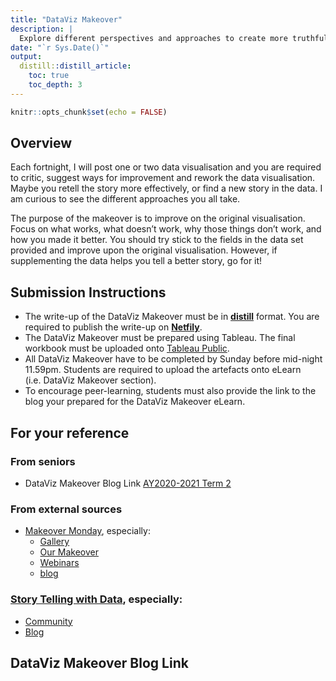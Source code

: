 ```yaml
---
title: "DataViz Makeover"
description: |
  Explore different perspectives and approaches to create more truthful and enlightening data visualisation
date: "`r Sys.Date()`"
output:
  distill::distill_article:
    toc: true
    toc_depth: 3
---
```


```r
knitr::opts_chunk$set(echo = FALSE)
```

## Overview

Each fortnight, I will post one or two data visualisation and you are required to critic, suggest ways for improvement and rework the data visualisation. Maybe you retell the story more effectively, or find a new story in the data. I am curious to see the different approaches you all take.

The purpose of the makeover is to improve on the original visualisation. Focus on what works, what doesn’t work, why those things don’t work, and how you made it better. You should try stick to the fields in the data set provided and improve upon the original visualisation. However, if supplementing the data helps you tell a better story, go for it!

## Submission Instructions

- The write-up of the DataViz Makeover must be in [**distill**](https://rstudio.github.io/distill/) format. You are required to publish the write-up on [**Netfily**](https://www.netlify.com/). 
- The DataViz Makeover must be prepared using Tableau.  The final workbook must be uploaded onto [Tableau Public](https://public.tableau.com/en-us/s/).
- All DataViz Makeover have to be completed by Sunday before mid-night 11.59pm. Students are required to upload the artefacts onto eLearn (i.e. DataViz Makeover section).
- To encourage peer-learning, students must also provide the link to the blog your prepared for the DataViz Makeover eLearn. 

## For your reference

### From seniors
- DataViz Makeover Blog Link [AY2020-2021 Term 2](https://wiki.smu.edu.sg/2021t2isss608/DataViz#DataViz_Makeover_Blog_Link)

### From external sources
- [Makeover Monday](https://www.makeovermonday.co.uk/), especially:
    - [Gallery](https://www.makeovermonday.co.uk/gallery/)
    - [Our Makeover](https://www.makeovermonday.co.uk/makeovers/)
    - [Webinars](https://www.makeovermonday.co.uk/webinars/)
    - [blog](https://www.makeovermonday.co.uk/blog/)

### [Story Telling with Data](http://www.storytellingwithdata.com/), especially:
- [Community](https://community.storytellingwithdata.com/)
- [Blog](http://www.storytellingwithdata.com/blog)

## DataViz Makeover Blog Link





